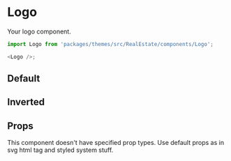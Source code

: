 


<Meta title="Themes|RealEstate/Components/Logo" component={Logo} />

# Logo

Your logo component.

```js
import Logo from 'packages/themes/src/RealEstate/components/Logo';

<Logo />;
```

## Default

<Preview>
  <Story name="Default">
    <Theme>
      <Logo />
    </Theme>
  </Story>
</Preview>

## Inverted

<Preview>
  <Story name="Inverted">
    <Theme>
      <Box bg="gray.0">
        <Logo color="gray.6" />
      </Box>
    </Theme>
  </Story>
</Preview>

## Props

This component doesn't have specified prop types. Use default props as in svg html tag and styled system stuff.
